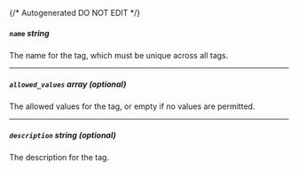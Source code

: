 {/* Autogenerated DO NOT EDIT  */}
##### `name` _string_
The name for the tag, which must be unique across all tags.


---
##### `allowed_values` _array (optional)_
The allowed values for the tag, or empty if no values are
permitted.


---
##### `description` _string (optional)_
The description for the tag.



